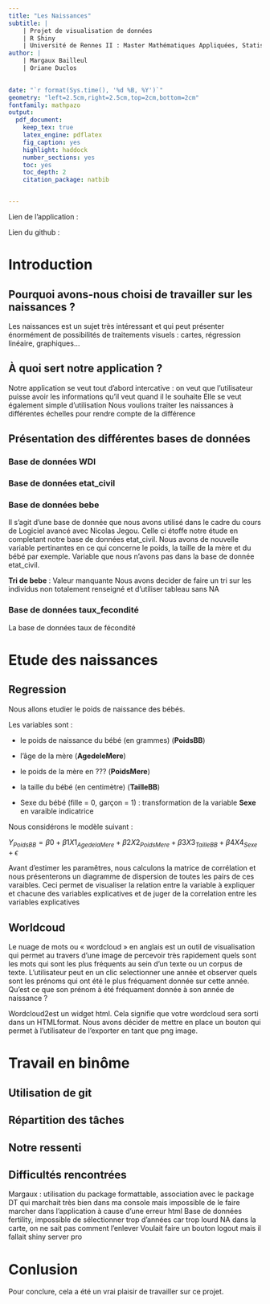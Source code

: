 ```yaml
---
title: "Les Naissances"
subtitle: | 
    | Projet de visualisation de données
    | R Shiny
    | Université de Rennes II : Master Mathématiques Appliquées, Statistiques 
author: | 
    | Margaux Bailleul
    | Oriane Duclos
    

date: "`r format(Sys.time(), '%d %B, %Y')`"
geometry: "left=2.5cm,right=2.5cm,top=2cm,bottom=2cm"
fontfamily: mathpazo
output:
  pdf_document:
    keep_tex: true
    latex_engine: pdflatex
    fig_caption: yes
    highlight: haddock
    number_sections: yes
    toc: yes
    toc_depth: 2
    citation_package: natbib


---
```


Lien de l'application : 

Lien du github : 

# Introduction 

## Pourquoi avons-nous choisi de travailler sur les naissances ? 

Les naissances est un sujet très intéressant et qui peut présenter énormément de possibilités de traitements visuels : cartes, régression linéaire, graphiques...

## À quoi sert notre application ? 

Notre application se veut tout d'abord intercative : on veut que l'utilisateur puisse avoir les informations qu'il veut quand il le souhaite 
Elle se veut également simple d'utilisation 
Nous voulions traiter les naissances à différentes échelles pour rendre compte de la différence 


## Présentation des différentes bases de données

### Base de données WDI



### Base de données etat_civil

### Base de données bebe 

Il s'agit d'une base de donnée que nous avons utilisé dans le cadre du cours de Logiciel avancé avec Nicolas Jegou. Celle ci étoffe notre étude en completant notre base de données etat_civil. Nous avons de nouvelle variable pertinantes en ce qui concerne le poids, la taille de la mère et du bébé par exemple. Variable que nous n'avons pas dans la base de donnée etat_civil. 

**Tri de bebe** : Valeur manquante 
Nous avons decider de faire un tri sur les individus non totalement renseigné et d'utiliser tableau sans NA

### Base de données taux_fecondité

La base de données taux de fécondité 

# Etude des naissances

## Regression 

Nous allons etudier le poids de naissance des bébés. 

Les variables sont :  

* le poids de naissance du bébé (en grammes) (**PoidsBB**)

* l'âge de la mère (**AgedeleMere**)

* le poids de la mère en ??? (**PoidsMere**)

* la taille du bébé (en centimètre) (**TailleBB**)

* Sexe du bébé (fille = 0, garçon = 1) : transformation de la variable **Sexe** en varaible indicatrice 

Nous considérons le modèle suivant : 

$Y_{PoidsBB} = \beta0 + \beta1 X1_{AgedelaMere} + \beta2 X2_{PoidsMere} + \beta3X3_{TailleBB} + \beta4X4_{Sexe} + \epsilon$ 

Avant d'estimer les paramêtres, nous calculons la matrice de corrélation et nous présenterons un diagramme de dispersion de toutes les pairs de ces varaibles. Ceci permet de visualiser la relation entre la variable à expliquer et chacune des variables explicatives et de juger de la correlation entre les variables explicatives 

## Worldcoud

Le nuage de mots ou « wordcloud » en anglais est un outil de visualisation qui permet au travers d’une image de percevoir très rapidement quels sont les mots qui sont les plus fréquents au sein d’un texte ou un corpus de texte. L'utilisateur peut en un clic selectionner une année et observer quels sont les prénoms qui ont été le plus fréquament donnée sur cette année. Qu'est ce que son prénom à été fréquament donnée à son année de naissance ? 

Wordcloud2est un widget html. Cela signifie que votre wordcloud sera sorti dans un HTMLformat.
Nous avons décider de mettre en place un bouton qui permet à l'utilisateur de l'exporter en tant que png image. 


# Travail en binôme 

## Utilisation de git 

## Répartition des tâches

## Notre ressenti

## Difficultés rencontrées

Margaux : utilisation du package formattable, association avec le package DT qui marchait très bien dans ma console mais impossible de le faire marcher dans l'application à cause d'une erreur html
Base de données fertility, impossible de sélectionner trop d'années car trop lourd 
NA dans la carte, on ne sait pas comment l'enlever 
Voulait faire un bouton logout mais il fallait shiny server pro 

# Conlusion 

Pour conclure, cela a été un vrai plaisir de travailler sur ce projet. 
